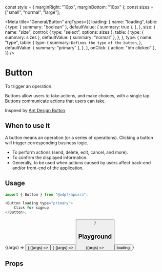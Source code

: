const style = { marginRight: "10px", marginBottom: "10px" };
const sizes = ["small", "normal", "large"];

<Meta
    title="General/Button"
    argTypes={{
        loading: {
            name: "loading",
            table: {
                type: { summary: "boolean" },
                defaultValue: { summary: true },
            },
        },
        size: {
            name: "size",
            control: { type: "select", options: sizes },
            table: {
                type: { summary: sizes },
                defaultValue: { summary: "normal" },
            },
        },
        type: {
            name: "type",
            table: {
                type: {
                    summary: `Defines the type of the button`,
                },
                defaultValue: { summary: "primary" },
            },
        },
        onClick: { action: "btn clicked" },
    }}
/>

# Button

To trigger an operation.

Buttons allow users to take actions, and make choices, with a single tap. Buttons communicate actions that users can take.

Inspired by [Ant Design Button](https://ant.design/components/button/)

## When to use it

A button means an operation (or a series of operations). Clicking a button will trigger corresponding business logic.

-   To perform actions (send, delete, edit, cancel, and more).
-   To confirm the displayed information.
-   Generally, to be used when actions caused by users affect back-end and/or front-end of the application.

## Usage

```js
import { Button } from "@odpf/apsara";

<Button loading type="primary">
    Click for signup
</Button>;
```

<Canvas>
    <Story
        name="small button"
        args={{
            type: "primary",
            children: "small button",
            size: "small",
            disabled: false,
            style,
            href:""
        }}
    >
        {(args) => <Button {...args} />}
    </Story>
    <Story
        name="normal button"
        args={{
            type: "primary",
            children: "Button",
            disabled: false,
        }}
    >
        {(args) => <Button {...args} />}
    </Story>
    <Story
        name="large button"
        args={{
            type: "primary",
            children: "large button",
            size: "large",
            disabled: false,
            style,
        }}
    >
        {(args) => <Button {...args} />}
    </Story>
</Canvas>

## Playground


<Preview>
    <Story
        name="loading"
        args={{
            loading: true,
            type: "primary",
            disabled: false,
            block: false,
        }}
    >
        {(args) => <Button {...args}>loading</Button>}
    </Story>
</Preview>

<ArgsTable story="loading" />

## Props

<ArgsTable of={ButtonTemplate} />
